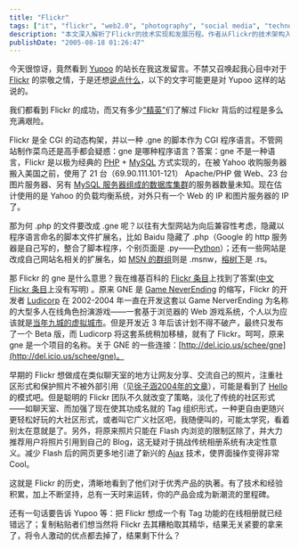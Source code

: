 ```yaml
---
title: "Flickr"
tags: ["it", "flickr", "web2.0", "photography", "social media", "technology", "product development"]
description: "本文深入解析了Flickr的技术实现和发展历程。作者从Flickr的技术架构入手，揭示其使用PHP+MySQL构建，使用.gne扩展名源于其前身Game NeverEnding项目。文章详细讲述了Flickr如何从一个即将倒闭的多人在线游戏项目转变为成功的照片分享平台，以及其从关注聊天室式社区转向标签组织形式的策略转变。作者还分析了Flickr成功的关键在于技术和经验的积累、持续的坚持和产品策略的灵活调整，并批评国内复制者Yupoo等网站只是表面模仿而未理解Flickr的核心优势。"
publishDate: "2005-08-18 01:26:47"
---
```


今天很惊讶，竟然看到 [Yupoo](http://www.yupoo.com/) 的站长在我这发留言。不禁又召唤起我心目中对于 [Flickr](http://www.flickr.com/) 的崇敬之情，于是还想[说点什么](http://www.xdanger.com/2005/07/13/000003.html)，以下的文字可能更是对 Yupoo 这样的站说的。

我们都看到 Flickr 的成功，而又有多少["精英"](http://blog.donews.com/)们了解过 Flickr 背后的过程是多么充满艰险。

Flickr 是全 CGI 的动态构架，并以一种 .gne 的脚本作为 CGI 程序语言。不管网站制作菜鸟还是高手都会疑惑：gne 是哪种程序语言？答案：gne 不是一种语言，Flickr 是以极为经典的 [PHP](http://cn.php.net/) + [MySQL](http://dev.mysql.com/) 方式实现的，在被 Yahoo 收购服务器搬入美国之前，使用了 21 台（69.90.111.101-121） Apache/PHP 做 Web、23 台图片服务器、另有 [MySQL 服务器组成的数据库集群](http://www.flickr.com/photos/gslin/13914988/in/pool-flickr_failure/)的服务器数量未知。现在估计使用的是 Yahoo 的负载均衡系统，对外只有一个 Web 的 IP 和图片服务器的 IP 了。

那为何 .php 的文件要改成 .gne 呢？以往有大型网站为向后兼容性考虑，隐藏以程序语言命名的脚本文件扩展名，比如 Baidu 隐藏了 .php（Google 的 http 服务器是自己写的，整合了脚本程序，个别页面是 .py——[Python](http://www.python.org/)）；还有一些网站是改成自己网站名相关的扩展名，如 [MSN 的群组](http://groups.msn.com/)则是 .msnw，[榕树下](http://www.rongshuxia.com/)是 .rs。

那 Flickr 的 gne 是什么意思？我在维基百科的 [Flickr 条目](http://en.wikipedia.org/wiki/Flickr)上找到了答案([中文 Flickr 条目](http://zh.wikipedia.org/wiki/Flickr)上没有写明) 。原来 GNE 是 [Game NeverEnding](http://en.wikipedia.org/wiki/Game_Neverending) 的缩写，Flickr 的开发者 [Ludicorp](http://www.ludicorp.com/) 在 2002-2004 年一直在开发这套以 Game NerverEnding 为名称的大型多人在线角色扮演游戏——一套基于浏览器的 Web 游戏系统，个人以为应该就是[当年九城的虚拟城市](http://web.archive.org/web/20001017140710/http://www.the9.com/)。但是开发近 3 年后该计划不得不破产，最终只发布了一个 Beta 版，而 Ludicorp 将这套系统稍加移植，就有了 Flickr。呵呵，原来 gne 是一个项目的名称。关于 GNE 的一些连接：[http://del.icio.us/schee/gne](http://del.icio.us/schee/gne)。

早期的 Flickr 想做成在类似聊天室的地方让网友分享、交流自己的照片，注重社区形式和保护照片不被外部引用（见[徐子涵2004年的文章](http://blog.schee.info/archives/2004/11/05/1507/)），可能是看到了 [Hello](http://www.hello.com/) 的模式吧。但是聪明的 Flickr 团队不久就改变了策略，淡化了传统的社区形式——如聊天室、而加强了现在使其功成名就的 Tag 组织形式，一种更自由更随兴更轻松好玩的大社区形式，或者叫它广义社区吧，我随便叫的，可能太学究，看着别太在意就是了。另外，将原来照片只能在 Flash 内浏览的限制区除了，并大力推荐用户将照片引用到自己的 Blog，这无疑对于挑战传统相册系统有决定性意义。减少 Flash 后的网页更多地引进了新兴的 [Ajax](http://en.wikipedia.org/wiki/Ajax_%28programming%29) 技术，使界面操作变得非常 Cool。

这就是 Flickr 的历史，清晰地看到了他们对于优秀产品的执著。有了技术和经验积累，加上不断坚持，总有一天时来运转，你的产品会成为新潮流的里程碑。

还有一句话要告诉 Yupoo 等：把 Flickr 想成一个有 Tag 功能的在线相册就已经错远了；复制粘贴者们想当然将 Flickr 去其糟粕取其精华，结果无关紧要的拿来了，将令人激动的优点都去掉了，结果剩下什么？